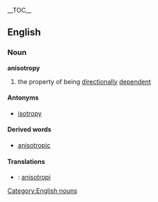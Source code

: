 {{wikipedia}}__TOC__
==English==
===Noun===
[[Category:English nouns]]
'''anisotropy'''
# the property of being [[directionally]] [[dependent]]
====Antonyms====
* [[isotropy]]
====Derived words====
* [[anisotropic]]
====Translations====
*{{sv}} : [[anisotropi]]
